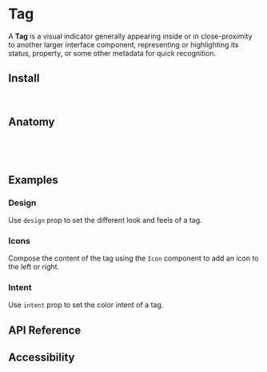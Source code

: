 
<Meta of={TagStories} />

# Tag

A **Tag** is a visual indicator generally appearing inside or in close-proximity to another larger interface component,
representing or highlighting its status, property, or some other metadata for quick recognition.

<Canvas of={TagStories.Default} />

## Install

```sh
npm install @spark-ui/tag
```

## Anatomy

```js
import { Tag } from '@spark-ui/tag'

export default () => <Tag />;
```

## Examples

### Design

Use `design` prop to set the different look and feels of a tag.

<Canvas of={TagStories.Design} />

### Icons

Compose the content of the tag using the `Icon` component to add an icon to the left or right.

<Canvas of={TagStories.Icons} />

### Intent

Use `intent` prop to set the color intent of a tag.

<Canvas of={TagStories.Intent} />

## API Reference

<ArgTypes of={Tag} />

## Accessibility

<A11yReport of="tag" />
